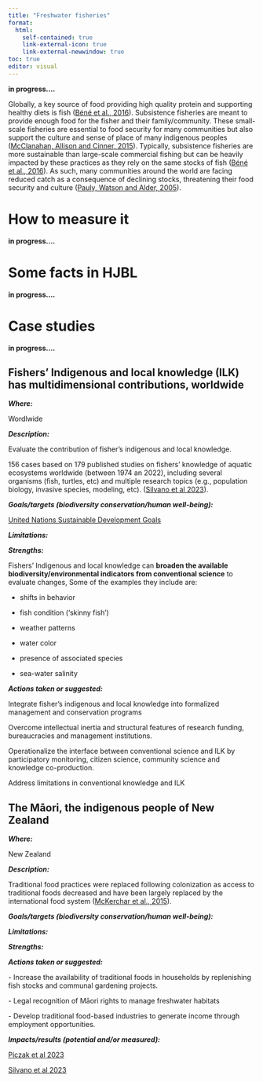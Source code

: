 ```yaml
---
title: "Freshwater fisheries"
format:
  html:
    self-contained: true
    link-external-icon: true
    link-external-newwindow: true
toc: true
editor: visual
---
```


**in progress....**

Globally, a key source of food providing high quality protein and supporting healthy diets is fish ([Béné et al., 2016](https://www.sciencedirect.com/science/article/abs/pii/S0305750X15002892?via%3Dihub)). Subsistence fisheries are meant to provide enough food for the fisher and their family/community. These small- scale fisheries are essential to food security for many communities but also support the culture and sense of place of many indigenous peoples ([McClanahan, Allison and Cinner, 2015](https://onlinelibrary.wiley.com/doi/10.1111/faf.12045)). Typically, subsistence fisheries are more sustainable than large-scale commercial fishing but can be heavily impacted by these practices as they rely on the same stocks of fish ([Béné et al., 2016](https://www.sciencedirect.com/science/article/abs/pii/S0305750X15002892?via%3Dihub)). As such, many communities around the world are facing reduced catch as a consequence of declining stocks, threatening their food security and culture ([Pauly, Watson and Alder, 2005](https://royalsocietypublishing.org/doi/10.1098/rstb.2004.1574)).

# How to measure it

**in progress....**

# Some facts in HJBL

**in progress....**

# Case studies

**in progress....**

::: {.callout-note collapse="true"}
## Fishers' Indigenous and local knowledge (ILK) has multidimensional contributions, worldwide

***Where:***

Wordlwide

***Description:***

Evaluate the contribution of fisher's indigenous and local knowledge.

156 cases based on 179 published studies on fishers' knowledge of aquatic ecosystems worldwide (between 1974 an 2022), including several organisms (fish, turtles, etc) and multiple research topics (e.g., population biology, invasive species, modeling, etc). ([Silvano et al 2023](https://www.sciencedirect.com/science/article/pii/S0169534722002518)).

***Goals/targets (biodiversity conservation/human well-being):***

[United Nations Sustainable Development Goals](https://sdgs.un.org/goals)

***Limitations:***

***Strengths:***

Fishers' Indigenous and local knowledge can **broaden the available biodiversity/environmental indicators from conventional science** to evaluate changes, Some of the examples they include are:

-   shifts in behavior

-   fish condition ('skinny fish')

-   weather patterns

-   water color

-   presence of associated species

-   sea-water salinity

***Actions taken or suggested:***

Integrate fisher's indigenous and local knowledge into formalized management and conservation programs

Overcome intellectual inertia and structural features of research funding, bureaucracies and management institutions.

Operationalize the interface between conventional science and ILK by participatory monitoring, citizen science, community science and knowledge co-production.

Address limitations in conventional knowledge and ILK
:::

::: {.callout-note collapse="true"}
## The Māori, the indigenous people of New Zealand

***Where:***

New Zealand

***Description:***

Traditional food practices were replaced following colonization as access to traditional foods decreased and have been largely replaced by the international food system ([McKerchar et al., 2015](https://journals.sagepub.com/doi/abs/10.1177/1757975914543573)).

***Goals/targets (biodiversity conservation/human well-being):***

***Limitations:***

***Strengths:***

***Actions taken or suggested:***

\- Increase the availability of traditional foods in households by replenishing fish stocks and communal gardening projects.

\- Legal recognition of Māori rights to manage freshwater habitats

\- Develop traditional food-based industries to generate income through employment opportunities.

***Impacts/results (potential and/or measured):***
:::

[Piczak et al 2023](https://cdnsciencepub.com/doi/full/10.1139/er-2023-0034)

[Silvano et al 2023](https://www.sciencedirect.com/science/article/pii/S0169534722002518)
